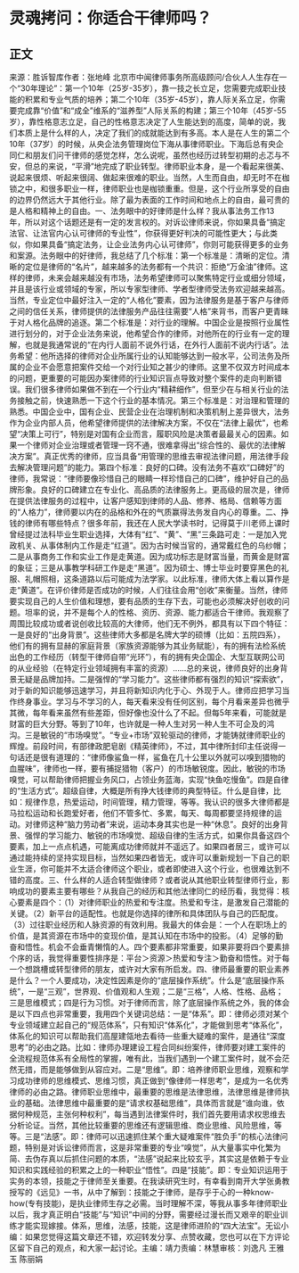 # 灵魂拷问：你适合干律师吗？
## 正文
来源：胜诉智库作者：张地峰 北京市中闻律师事务所高级顾问/合伙人人生存在一个“30年理论”：第一个10年（25岁-35岁），靠一技之长立足，您需要完成职业技能的积累和专业气质的培养；第二个10年（35岁-45岁），靠人际关系立足，你需要完成靠“价值”和“成全”维系的“滋养型”人际关系的构建；第三个10年（45岁-55岁），靠性格意志立足，自己的性格意志决定了人生能达到的高度，简单的说，我们本质上是什么样的人，决定了我们的成就能达到有多高。本人是在人生的第二个10年（37岁）的时候，从央企法务管理岗位下海从事律师职业。下海后总有央企同仁和朋友们问干律师的感觉怎样，怎么说呢，虽然也经历过转型初期的忐忑与不安，但总的来说，“平滑”地完成了职业转型。律师职业本身，是一个看起来很美、说起来很烦、听起来很阔、做起来很难的职业。当然，人生而自由，却无时不在枷锁之中，和很多职业一样，律师职业也是枷锁重重。但是，这个行业所享受的自由的边界仍然远大于其他行业。除了最为表面的工作时间和地点上的自由，最可贵的是人格和精神上的自由。一、法务眼中的好律师是什么样？我从事法务工作13年，所以对这个话题还是有一定的发言权的。对诉讼律师来说，你如果具备“搞定法官、让法官内心认可律师的专业性”，你获得更好判决的可能性更大；与此类似，你如果具备“搞定法务，让企业法务内心认可律师”，你则可能获得更多的业务和案源。法务眼中的好律师，我总结了几个标准：第一个标准是：清晰的定位。清晰的定位是律师的“名片”，越来越多的法务都有一个共识：拒绝“万金油”律师。这样的律师，未来会越来越没有市场，法务希望律师可以聚焦特定行业或细分领域，并且是该行业或领域的专家，所以专家型律师、学者型律师受法务欢迎越来越高。当然，专业定位中最好注入一定的“人格化”要素，因为法律服务是基于客户与律师之间的信任关系，律师提供的法律服务产品往往需要“人格”来背书，而客户更青睐于对人格化品牌的追逐。第二个标准是：对行业的理解。中国企业是按照行业属性进行划分的，对于企业法务来说，他希望合作的律师，对他所在的行业有一定的理解，也就是我通常说的“在内行人面前不说外行话，在外行人面前不说内行话”。法务希望：他所选择的律师对企业所属行业的认知能够达到一般水平，公司法务及所属的企业不会愿意把案件交给一个对行业知之甚少的律师。这里不仅双方时间成本的问题，更重要的可能因办案律师的行业知识盲点导致对整个案件的走向判断错误。我们很多律师如果做不到在一个行业内“精耕细作”，但至少在与相关行业的法务接触之前，快速熟悉一下这个行业的基本情况。第三个标准是：对治理和管理的熟悉。中国企业中，国有企业、民营企业在治理机制和决策机制上差异很大，法务作为企业内部人员，他希望律师提供的法律解决方案，不仅在“法律上最优”，也希望“决策上可行”，特别是对国有企业而言，履职风险是决策者最最关心的因素。如果一个律师对企业治理或者管理一窍不通，很难拿得出“综合性的、最优的法律解决方案”。真正优秀的律师，应当具备“用管理的思维去审视法律问题，用法律手段去解决管理问题”的能力。第四个标准：良好的口碑。没有法务不喜欢“口碑好”的律师，我常说：“律师要像珍惜自己的眼睛一样珍惜自己的口碑”，维护好自己的品牌形象。良好的口碑建立在专业化、高品质的法律服务上。更高级的层次是，律师在提供法律服务的过程中，让客户感知到律师的人品、修养、格局、信赖等方面的“人格力”，律师要以内在的品格和外在的气质赢得法务发自内心的尊重。二、挣钱的律师有哪些特点？很多年前，我还在人民大学读书时，记得莫于川老师上课时曾经提过法科毕业生职业选择，大体有“红”、“黄”、“黑”三条路可走：一是加入党政机关、从事体制内工作是走“红道”。因为古时候当官的，通常戴红色的乌纱帽；二是从事商务工作和实业工作是走黄道。因为成功标志是财富当量，而黄金是财富的象征；三是从事教学科研工作是走“黑道”。因为硕士、博士毕业时要穿黑色的礼服、礼帽照相，这条道路以后可能成为法学家。以此标准，律师大体上看以算作是走“黄道”。在评价律师是否成功的时候，人们往往会用“创收”来衡量。当然，律师要实现自己的人生价值和理想，要有品质的生存下去，可能也必须解决好创收的问题。坦率的说，并不是每个人的性格、资历、资源、能力都适合干律师。我观察了周围比较成功或者说创收比较高的大律师，他们无不例外，都具有以下四个特征：一是良好的“出身背景”。这些律师大多都是名牌大学的硕博（比如：五院四系），他们有的拥有显赫的家庭背景（家族资源能够为其业务赋能），有的拥有法检系统出色的工作经历（转型干律师自带“光环”），有的拥有央企国企、大型互联网公司的从业经验（在特定行业领域拥有丰富的资源）……总的来说，律师良好的出身背景无疑是品牌加持。二是强悍的“学习能力”。这些律师都有强烈的知识“探索欲”，对于新的知识能够迅速学习，并且将新知识内化于心、外现于人。律师应把学习当作终身事业。学习与不学习的人，每天看来没有任何区别，每个月看来差异也微乎其微，每年看来虽然有些差距，但好像也没什么了不起。但每5年来看，可能就是财富的巨大分野。等到了10年，也许就是一种人生对另一种人生不可企及的鸿沟。三是敏锐的“市场嗅觉”。“专业+市场”双轮驱动的律师，才能铸就律师职业的辉煌。前段时间，有部律政肥皂剧《精英律师》，不过，其中律所封印主任说得一句话还是很有道理的：“律师像鲨鱼一样，鲨鱼在几十公里以外就可以嗅到猎物的血腥味”，律师也一样，要有捕捉猎物（客户）的市场敏锐度。因此，敏锐的市场嗅觉，可以帮助律师把握业务风口，占领业务蓝海，实现“快鱼吃慢鱼”。四是自律的“生活方式”。超级自律，大概是所有挣大钱律师的典型特征。什么是自律，比如：规律作息，热爱运动，时间管理，精力管理，等等。我认识的很多大律师都是马拉松运动和长跑爱好者，他们不管多忙、多累，每天、每周都要坚持规律的运动。对律师这种“脑力劳动者”来说，运动本身其实也是一种“休息”。良好的出身背景、强悍的学习能力、敏锐的市场嗅觉、超级自律的生活方式，如果你具备这四个要素，加上一点点机遇，可能离成功律师就并不遥远了。如果四者居三，或许可以通过能持续的坚持实现目标，当然如果四者皆无，或许可以重新规划一下自己的职业生涯，你可能并不太适合律师这个职业，或者即使进入这个行业，也很难达到不错的高度。三、什么样的人适合转型做律师？或者说从其他职业转型律师行业，影响成功的要素主要有哪些？从我自己的经历和其他法律同仁的经历看，我觉得：核心要素是四个：（1）对律师职业的热爱和专注度。热爱和专注，是激发自己潜能的关键。（2）新平台的适配性。也就是你选择的律所和具体团队与自己的匹配度。（3）过往职业经历和人脉资源的有效利用。我最大的体会是：一个人在职场上的价值，是其资源在市场中的变现价值，是其认知在市场中的投影。（4）足够的勤奋和悟性。机会不会垂青懒惰的人。四个要素都非常重要，如果非要将四个要素排个序的话，我觉得重要性排序是：平台＞资源＞热爱和专注＞勤奋和悟性。对于每一个想跳槽或转型律师的朋友，或许对大家有所启发。四、律师最重要的职业素养是什么？一个人要成功，决定性因素是你的“底层操作系统”。什么是“底层操作系统”，一是“三观”，世界观、价值观和人生观；二是“三格”，人格、性格、品格；三是思维模式；四是行为习惯。对于律师而言，除了底层操作系统之外，我的体会是以下四点也非常重要，我用四个关键词总结：一是“体系”。即：律师必须对某个专业领域建立起自己的“规范体系”，只有知识“体系化”，才能做到思考“体系化”，体系化的知识可以帮助我们高屋建瓴地去看待一些重大疑难的案件，是通往“深度思考”的必由之路。比如：律师办理建设工程合同纠纷案件，律师要对建工案件的全流程规范体系有全局性的掌握，唯有此，当我们遇到一个建工案件时，就不会茫然无措，而是能够做到从容应对。二是“思维”。即：培养律师职业思维，观察和学习成功律师的思维模式、思维习惯，真正做到“像律师一样思考”，是成为一名优秀律师的必由之路。律师职业思维中，最重要的思维是法律思维，法律思维是律师执业的基础。法律思维中最重要的是“请求权基础思维”，具体而言就是“谁向谁，依据何种规范，主张何种权利”，每当遇到法律案件时，我们首先要用请求权思维去分析论证。当然，其他比较重要的思维还有逻辑思维、商业思维、风险思维，等等。三是“法感”。即：律师可以迅速抓住某个重大疑难案件“胜负手”的核心法律问题，特别是对诉讼律师而言，这是非常重要的专业“嗅觉”，从大量事实中化繁为简、去伪存真以后抓住问题的本质，“法感”说起来比较玄乎，其实这是依赖于专业知识和实践经验的积累之上的一种职业“悟性”。四是“技能”。即：专业知识运用于实务的本领，技能之于律师至关重要。在我读研究生时，有幸看到南开大学张勇教授写的《远见》一书，从中了解到：技能之于律师，是存乎于心的一种know-how(专有技能)，是执业律师生存之必需。当时理解不深，等我从事多年律师职业以后，我才真正明白“技能”与“知识”中间的分野，需要经过漫长而又艰辛的职业训练才能实现嫁接。体系，思维，法感，技能，这是律师进阶的“四大法宝”。无讼小编：如果您觉得这篇文章还不错，欢迎转发分享、点赞收藏，您也可以在下方评论区留下自己的观点，和大家一起讨论。主编：靖力责编：林慧审核：刘逸凡 王雅玉 陈丽娟